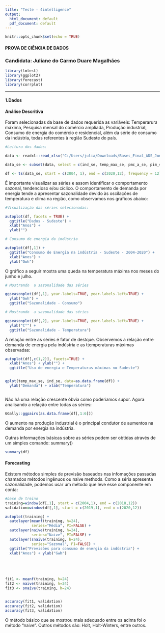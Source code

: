 ---
title: "Teste - 4intelligence"
output:
  html_document: default
  pdf_document: default
---

```{r setup, include=FALSE}
knitr::opts_chunk$set(echo = TRUE)
```

#### PROVA DE CIÊNCIA DE DADOS

### Candidata: Juliane do Carmo Duare Magalhães


```{r , include=FALSE}

library(lmtest)
library(ggplot2)
library(forecast)
library(corrplot)
```
________________________________________________________________ 
#### **1.Dados**

#### **Análise Descritiva**

Foram selecionadas da base de dados requerida as variáveis: Temperarura máxima, Pesquisa mensal do comércio ampliada, Produção industrial, Consumo de energia do comércio e residencial, além da série de consumo da indústria, todas referentes à região Sudeste do país. 


```{r, echo=FALSE}

#Leitura dos dados:

data <- readxl::read_xlsx("C:/Users/julia/Downloads/Bases_Final_ADS_Jun2021.xlsx", sheet = 2)

data_se <- subset(data, select = c(ind_se, temp_max_se, pmc_a_se, pim_se, com_se, res_se))

df <- ts(data_se, start = c(2004, 1), end = c(2020,12), frequency = 12)

```


É importante visualizar as séries e assom identificar o comportamento sazonal, tendencioso e/ou cíclico. O comportamento de demanda por energia tende a apresentar sazonalidade devido às oscilações de temperatura e clima na região, como observamos nos gráficos abaixo:

```{r, echo=FALSE}


#Visualização das séries selecionadas:

autoplot(df, facets = TRUE) +
  ggtitle("Dados - Sudeste") +
  xlab("Anos") +
  ylab("")

```

```{r, echo=FALSE}

# Consumo de energia da indústria

autoplot(df[,1]) +
  ggtitle("Consumo de Energia na indústria - Sudeste - 2004-2020") +
  xlab("Anos") +
  ylab("Gwh")

```

O gráfico a seguir mostra uma queda na temperatura máxima nos meses do junho e julho. 

```{r, echo=FALSE}


# Mostrando  a sazonalidade das séries

ggseasonplot(df[,1], year.labels=TRUE, year.labels.left=TRUE) +
  ylab("Gwh") +
  ggtitle("Sazonalidade - Consumo")

```

```{r, echo=FALSE}

# Mostrando  a sazonalidade das séries

ggseasonplot(df[,2], year.labels=TRUE, year.labels.left=TRUE) +
  ylab("C°") +
  ggtitle("Sazonalidade - Temperatura")

``` 



A relação entre as séries é fator de destque. Observemos a relação entre demanda de energia pela indústria e as ttemperaturas máximas observadas:


```{r, echo=FALSE}


autoplot(df[,c(1,2)], facets=TRUE) +
  xlab("Anos") + ylab("") +
  ggtitle("Uso de energia e Temperaturas máximas no Sudeste")


qplot(temp_max_se, ind_se, data=as.data.frame(df)) +
  ylab("Demanda") + xlab("Temperatura")



```


Não há uma relação crescente óbvia como poderíamos supor. 
Agora analisando a relação entre todas as séries:

```{r, echo=FALSE}

GGally::ggpairs(as.data.frame(df[,1:6]))


```

O aumento na produção industrial é o principal condutor de aumentos na demanda por energia na indústria. 


Outras informações básicas sobre as séries podem ser obtidas através de um simples comando: summary()

```{r, echo=FALSE}
summary(df)

```

#### **Forecasting**


Existem métodos simples de previsão baseados nas infomações passadas chamados métodos ingênuos ou naive methods. Como a séria apresenta sazonalidade, podemos usar um método que leve esse componente em conta:


```{r, echo=FALSE}

#base de treino
training=window(df[,1], start = c(2004,1), end = c(2018,12))
validation=window(df[,1], start = c(2019,1), end = c(2020,12))

autoplot(training) +
  autolayer(meanf(training, h=24),
            series="Média", PI=FALSE) +
  autolayer(naive(training, h=24),
            series="Naive", PI=FALSE) +
  autolayer(snaive(training, h=24),
            series="Sazonal", PI=FALSE) +
  ggtitle("Previsões para consumo de energia da indústria") +
  xlab("Anos") + ylab("Gwh") 





fit1 <- meanf(training, h=24)
fit2 <- naive(training, h=24)
fit3 <- snaive(training, h=24)


accuracy(fit1, validation)
accuracy(fit2, validation)
accuracy(fit3, validation)

``` 

O método básico que se mostrou mais adequado entre os acima foi o método "naive". Outros métodos são: Holt, Holt-Winters, entre outros. 






